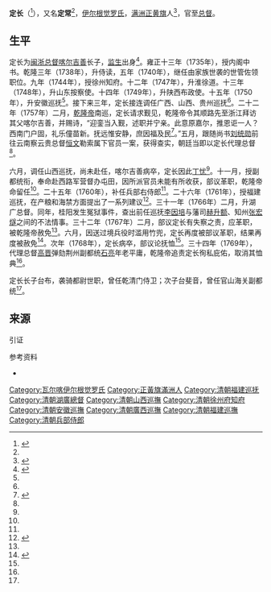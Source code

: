 {{Manchu name|[[伊尔根觉罗氏|伊尔根觉罗]]}}
{{東亞男性歷史人物
|名稱 = 定长
|姓= 伊尔根觉罗
|旗籍= 满洲正黄旗
|出生年= 康熙四十四年（1705年）
|逝世年= 乾隆三十三年（1768年）
|父親= 喀尔吉善
|子= 台布、台斐音
|其他親屬= 从子 鄂云布
|注釋=}}

'''定长'''（{{bd|1705年||1768年}}<ref name=中研院>{{Cite web |url=http://archive.ihp.sinica.edu.tw/ttscgi/ttsquery?0:17521222:mctauac:TM%3D%A9w%AA%F8 |title=定长 |accessdate=2017-12-29 |date= |publisher=中央研究院 |last=中央研究院 |year= |deadurl=no |9= |archive-date=2021-06-09 |archive-url=https://web.archive.org/web/20210609212730/http://archive.ihp.sinica.edu.tw/ttscgi/ttsquery?0:17521222:mctauac:TM%3D%A9w%AA%F8 }}</ref>），又名'''定常'''<ref name=中研院/>，[[伊尔根觉罗氏|伊尔根觉罗氏]]，[[满洲八旗|满洲]][[正黄旗|正黄旗]]人<ref>{{harvnb|佚名|王钟翰注解|1987|p=1282}}</ref>，官至[[总督|总督]]。

==生平==
定长为[[闽浙总督|闽浙总督]][[喀尔吉善|喀尔吉善]]长子，[[监生|监生]]出身<ref name=列传1289>{{harvnb|佚名|王钟翰注解|1987|p=1289}}</ref>。雍正十三年（1735年），授内阁中书。乾隆三年（1738年），升侍读，五年（1740年），继任由家族世袭的世管佐领职位。九年（1744年），授徐州知府。十二年（1747年），升淮徐道。十三年（1748年），升山东按察使。十四年（1749年），升陕西布政使。十五年（1750年），升安徽巡抚<ref name=列传1289/>。接下来三年，定长接连调任广西、山西、贵州巡抚<ref name=列传1289/>。二十二年（1757年）二月，[[乾隆帝|乾隆帝]]南巡，定长请求觐见，乾隆帝令其顺路先至浙江拜访其父喀尔吉善，并赐诗，“迎銮当入觐，述职并宁亲。此意原嘉尔，推恩讵一人？西南门户固，礼乐僮苗新。抚远惟安静，庶因福及民<ref name=列传1290>{{harvnb|佚名|王钟翰注解|1987|p=1290}}</ref>。”五月，跟随尚书[[刘统勋|刘统勋]]前往云南察云贵总督[[恒文|恒文]]勒索属下官员一案，获得查实，朝廷当即以定长代理总督<ref name=列传1290/>。

六月，调任山西巡抚，尚未赴任，喀尔吉善病卒，定长因此[[丁忧|丁忧]]<ref name=列传1290/>。十一月，授副都统衔，奉命赴西路军营督办屯田，因所派官员未能有所收获，部议革职，乾隆帝命留任<ref name=列传1290/>。二十五年（1760年），补任兵部右侍郎<ref name=列传1290/>。二十六年（1761年），授福建巡抚，在产粮和海禁方面提出了一系列建议<ref name=列传1291>{{harvnb|佚名|王钟翰注解|1987|p=1291}}</ref>。三十一年（1766年）二月，升湖广总督。同年，桂阳发生冤狱事件，查出前任巡抚[[李因培|李因培]]与藩司[[赫升额|赫升额]]、知州[[张宏燧|张宏燧]]之间的不法情事。三十二年（1767年）二月，部议定长有失察之责，应革职，被乾隆帝赦免<ref name=列传1291/>。六月，因送过境兵役时滥用竹兜，定长再度被部议革职，结果再度被赦免<ref name=列传1292>{{harvnb|佚名|王钟翰注解|1987|p=1292}}</ref>。次年（1768年），定长病卒，部议论抚恤<ref name=列传1292/>。三十四年（1769年），代理总督[[高晋|高晋]]弹劾荆州副都统[[石亮|石亮]]年老平庸，乾隆帝追责定长徇私庇佑，取消其恤典<ref name=列传1292/>。

定长长子台布，袭骑都尉世职，曾任乾清门侍卫；次子台斐音，曾任官山海关副都统<ref name=列传1292/>。

==来源==
; 引证
{{reflist}}

; 参考资料
{{refbegin|2}}
*{{Cite book|last=佚名|last2=王钟翰注解|title=《清史列传》|publisher=中华书局|year=1987|isbn=9787101003703|url=|ref=harv}}
{{refend}}

{{start box}}
{{s-before|[[吳士功|吳士功]]}}
{{s-title|[[福建巡撫|福建巡撫]]|[[乾隆|乾隆]]年間上任}}
{{s-after|[[李因培|李因培]]}}
{{end box}}

{{伊尔根觉罗氏清史稿列传人物}}

[[Category:瓦尔喀伊尔根觉罗氏|Category:瓦尔喀伊尔根觉罗氏]]
[[Category:正黃旗滿洲人|Category:正黃旗滿洲人]]
[[Category:清朝福建巡抚|Category:清朝福建巡抚]]
[[Category:清朝湖廣總督|Category:清朝湖廣總督]]
[[Category:清朝山西巡撫|Category:清朝山西巡撫]]
[[Category:清朝徐州府知府|Category:清朝徐州府知府]]
[[Category:清朝安徽巡撫|Category:清朝安徽巡撫]]
[[Category:清朝廣西巡撫|Category:清朝廣西巡撫]]
[[Category:清朝福建巡撫|Category:清朝福建巡撫]]
[[Category:清朝兵部侍郎|Category:清朝兵部侍郎]]